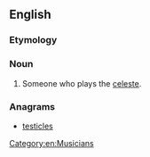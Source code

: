 ==English==

===Etymology===
{{suffix|en|celeste|ist}}

===Noun===
{{en-noun}}

# Someone who plays the [[celeste]].

===Anagrams===
* [[testicles#English|testicles]]

[[Category:en:Musicians]]
